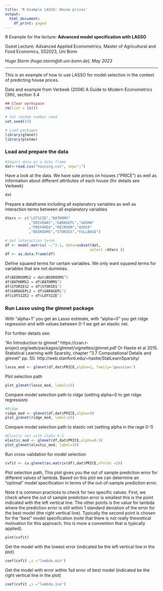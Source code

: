 ```yaml
---
title: 'R Example LASSO: House prices'
output:
  html_document:
    df_print: paged
---
```


R Example for the lecture: 
**Advanced model specification with LASSO** 

Guest Lecture: Advanced Applied Econometrics, Master of Agricultural and 
Food Economics, SS2023, Uni Bonn 
  
*Hugo Storm (hugo.storm@ilr.uni-bonn.de),  May 2023*

-----------------

This is an example  of how to use LASSO for model selection in the context of 
predicting house prices. 

Data and example from Verbeek (2008) A Guide to Modern Econometrics (3th), 
section 3.4 


```r
## Clear workspace 
rm(list = ls())

# Set random number seed
set.seed(13)

# Load packages
library(glmnet)
library(plotmo)

```
### Load and prepare the data
```r
#Import data as a data frame
dat<-read.csv("housing.csv", sep=";")

```
Have a look at the data. 
We have sale prices on houses ("PRICE") as well as information about different
attributes of each house (for details see Verbeek)
```r

dat


```

Prepare a dataframe including all explanatory variables as well as 
interaction terms between all explanatory variables 
```r
XVars <- c("LOTSIZE","BATHRMS"
           ,"DRIVEWAY","GARAGEPL","GASHW"
           ,"PREFAREA","RECROOM","AIRCO"
           ,"BEDROOMS","STORIES","FULLBASE") 

# Get interaction terms
df <- model.matrix( ~.^2-1, data=subset(dat, 
                                       select =XVars ))
df <- as.data.frame(df)
```
Define squared terms for certain variables. We only want squared terms for 
variables that are not dummies.  
```r
df$BEDROOMS2 = dat$BEDROOMS^2
df$BATHRMS2 = df$BATHRMS^2
df$STORIES2 = df$STORIES^2
df$GARAGEPL2 = df$GARAGEPL^2
df$LOTSIZE2 = df$LOTSIZE^2
```


### Run Lasso using the glmnet package

With "alpha=1" you get an Lasso estimate, with "alpha=0" you get ridge regression
and with values between 0-1 we get an elastic net. 

For further details see: 

"An Introduction to glmnet" https://cran.r-project.org/web/packages/glmnet/vignettes/glmnet.pdf
Or
Hastie et al 2015. Statistical Learning with Sparsity, chapter "3.7 Computational Details and glmnet" pp. 50. http://web.stanford.edu/~hastie/StatLearnSparsity/



```r
lasso_mod <- glmnet(df,dat$PRICE,alpha=1, family='gaussian')
```

Plot selection path 

```r
plot_glmnet(lasso_mod, label=15)
```
Compare model selection path to ridge (setting alpha=0 to get ridge regression)
```r
#Ridge
ridge_mod <- glmnet(df,dat$PRICE,alpha=0)
plot_glmnet(ridge_mod, label=15)

```
Compare model selection path to elastic net (setting alpha in the rage 0-1)
```r
#Elastic net with alpha 0.5
elastic_mod <- glmnet(df,dat$PRICE,alpha=0.5)
plot_glmnet(elastic_mod, label=15)

```



Run cross-validation for model selection
```r
cvfit <- cv.glmnet(as.matrix(df),dat$PRICE,nfolds =20)
```
Plot selection path, This plot gives you the out of sample prediction error
for different values of lambda. Based on this plot we can determine an "optimal" 
model specification in terms of the out-of-sample prediction error. 


Note it is common practices to check for two specific values. 
First, we check where the out of sample prediction error is smallest this is the
point indicated with the left vertical line. The other points is the value 
for lambda where the prediction error is still within 1 standard deviation 
of the error for the best model (the right vertical line). 
Typically the second point is chosen for the "best" model specification 
(note that there is not really theoretical motivation for this approach, this 
is more a convention that is typically applied). 
```r
plot(cvfit)

```
Get the model with the lowest error (indicated be the left vertical 
line in the plot)

```r
coef(cvfit ,s ="lambda.min")
```
Get the model with error within 1sd error of best model (indicated be the 
right vertical line in the plot) 

```r
coef(cvfit ,s ="lambda.1se")

```
